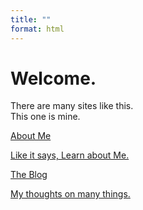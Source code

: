 ```yaml
---
title: ""
format: html
---
```


<div class="hero-section">
  <h1 class="hero-title">Welcome.</h1>
  <p class="hero-subtitle">There are many sites like this.<br>This one is mine.</p>
</div>

::: {.tiles-container}
  
::: {.tile}
<a href="about.qmd" class="tile-link">About Me</a>

::: {.tile-hidden-text}
<a href="about.qmd" class="hero-subtitle">Like it says, Learn about Me.</a>

:::

:::
  
::: {.tile}
  <a href="blog.qmd" class="tile-link">The Blog</a>

::: {.tile-hidden-text}
<a href="blog.qmd" class="hero-subtitle">My thoughts on many things.</a>

:::

:::

:::